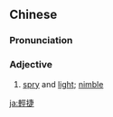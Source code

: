 ==Chinese==
{{zh-forms|s=轻捷}}

===Pronunciation===
{{zh-pron
|m=qīngjié
|c=hing1 zit6
|mn=qz,xm:khin-chia̍p/zz:khin-chia̍t
|cat=a
}}

===Adjective===
{{zh-adj}}

# [[spry]] and [[light]]; [[nimble]]

[[ja:輕捷]]